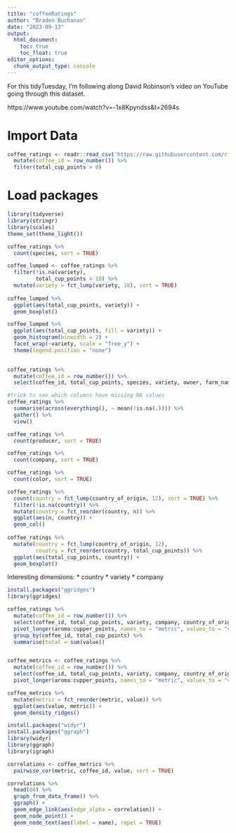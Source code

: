 ```yaml
---
title: "coffeeRatings"
author: "Braden Buchanan"
date: "2023-09-13"
output: 
  html_document:
    toc: true
    toc_float: true
editor_options: 
  chunk_output_type: console
---
```


For this tidyTuesday, I'm following along David Robinson's video on YouTube going through this dataset. 

https://www.youtube.com/watch?v=-1x8Kpyndss&t=2694s

# Import Data
```r
coffee_ratings <- readr::read_csv('https://raw.githubusercontent.com/rfordatascience/tidytuesday/master/data/2020/2020-07-07/coffee_ratings.csv') %>%
  mutate(coffee_id = row_number()) %>%
  filter(total_cup_points > 0)
```

# Load packages
```r
library(tidyverse)
library(stringr)
library(scales)
theme_set(theme_light())
```

```r
coffee_ratings %>%
  count(species, sort = TRUE)

coffee_lumped <- coffee_ratings %>%
  filter(!is.na(variety),
         total_cup_points > 10) %>%
  mutate(variety = fct_lump(variety, 10), sort = TRUE)
  
coffee_lumped %>%
  ggplot(aes(total_cup_points, variety)) + 
  geom_boxplot()

coffee_lumped %>%
  ggplot(aes(total_cup_points, fill = variety)) + 
  geom_histogram(binwidth = 2) +
  facet_wrap(~variety, scale = "free_y") +
  theme(legend.position = "none")
  

coffee_ratings %>%
  mutate(coffee_id = row_number()) %>%
  select(coffee_id, total_cup_points, species, variety, owner, farm_name, country_of_origin, aroma:moisture)
```

```r
#trick to see which columns have missing NA values 
coffee_ratings %>%
  summarise(across(everything(), ~ mean(!is.na(.)))) %>%
  gather() %>%
  view()

coffee_ratings %>%
  count(producer, sort = TRUE)

coffee_ratings %>%
  count(company, sort = TRUE)

coffee_ratings %>%
  count(color, sort = TRUE)

coffee_ratings %>%
  count(country = fct_lump(country_of_origin, 12), sort = TRUE) %>%
  filter(!is.na(country)) %>%
  mutate(country = fct_reorder(country, n)) %>%
  ggplot(aes(n, country)) +
  geom_col()
  
coffee_ratings %>%
  mutate(country = fct_lump(country_of_origin, 12),
         country = fct_reorder(country, total_cup_points)) %>%
  ggplot(aes(total_cup_points, country)) + 
  geom_boxplot()
```

Interesting dimensions: 
* country
* variety
* company

```r
install.packages("ggridges")
library(ggridges)

coffee_ratings %>%
  mutate(coffee_id = row_number()) %>%
  select(coffee_id, total_cup_points, variety, company, country_of_origin, aroma:moisture) %>%
  pivot_longer(aroma:cupper_points, names_to = "metric", values_to = "value") %>%
  group_by(coffee_id, total_cup_points) %>%
  summarise(total = sum(value))


coffee_metrics <- coffee_ratings %>%
  mutate(coffee_id = row_number()) %>%
  select(coffee_id, total_cup_points, variety, company, country_of_origin, aroma:moisture) %>%
  pivot_longer(aroma:cupper_points, names_to = "metric", values_to = "value")

coffee_metrics %>%
  mutate(metric = fct_reorder(metric, value)) %>%
  ggplot(aes(value, metric)) +
  geom_density_ridges()
```

```r
install.packages("widyr")
install.packages("ggraph")
library(widyr)
library(ggraph)
library(igraph)

correlations <- coffee_metrics %>%
  pairwise_cor(metric, coffee_id, value, sort = TRUE)

correlations %>%
  head(60) %>%
  graph_from_data_frame() %>%
  ggraph() +
  geom_edge_link(aes(edge_alpha = correlation)) +
  geom_node_point() +
  geom_node_text(aes(label = name), repel = TRUE)


```

